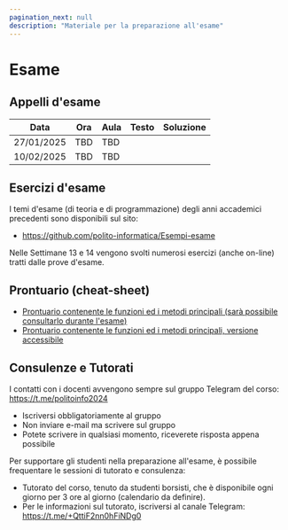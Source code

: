 ```yaml
---
pagination_next: null
description: "Materiale per la preparazione all'esame"
---
```



# Esame


## Appelli d'esame

| Data | Ora | Aula | Testo | Soluzione |
|------|-----|------|:-------:|:-----------:|
| 27/01/2025 | TBD | TBD | | |
| 10/02/2025 | TBD | TBD | | |


## Esercizi d'esame

I temi d'esame (di teoria e di programmazione) degli anni accademici precedenti sono disponibili sul sito:
- https://github.com/polito-informatica/Esempi-esame

Nelle Settimane 13 e 14 vengono svolti numerosi esercizi (anche on-line) tratti dalle prove d'esame.


## Prontuario (cheat-sheet)
- [Prontuario contenente le funzioni ed i metodi principali (sarà possibile consultarlo durante l'esame)](https://polito-informatica.github.io/Materiale/CheatSheet/Python_Cheat_Sheet-3.2.pdf)
- [Prontuario contenente le funzioni ed i metodi principali, versione accessibile](https://polito-informatica.github.io/Materiale/CheatSheet/Python_Cheat_Sheet-Accessibile-v3.2.pdf)

## Consulenze e Tutorati

I contatti con i docenti avvengono sempre sul gruppo Telegram del corso: https://t.me/politoinfo2024

- Iscriversi obbligatoriamente al gruppo
- Non inviare e-mail ma scrivere sul gruppo
- Potete scrivere in qualsiasi momento, riceverete risposta appena possibile

Per supportare gli studenti nella preparazione all'esame, è possibile frequentare le sessioni di tutorato e consulenza:

- Tutorato del corso, tenuto da studenti borsisti, che è disponibile ogni giorno per 3 ore al giorno (calendario da definire). 
- Per le informazioni sul tutorato, iscriversi al canale Telegram: https://t.me/+QttiF2nn0hFiNDg0